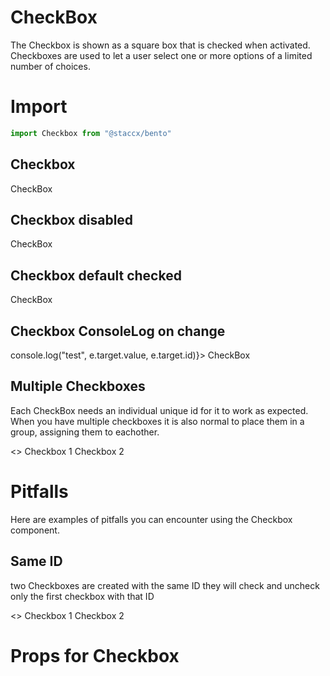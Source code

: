 
<Meta title="Components|Forms/CheckBox" component={CheckBox}/>

# CheckBox
The Checkbox is shown as a square box that is checked when activated.
Checkboxes are used to let a user select one or more options of a limited number of choices.

# Import 

```javascript
import Checkbox from "@staccx/bento"
```

## Checkbox
<Preview>
  <Story name="Checkbox">
   <CheckBox id={"ID"}>
           CheckBox
         </CheckBox>
  </Story>
</Preview>

## Checkbox disabled
<Preview>
  <Story name="Checkbox disabled">
   <CheckBox id={"ID1"} disabled>
           CheckBox
         </CheckBox>
  </Story>
</Preview>

## Checkbox default checked 
<Preview>
  <Story name="Checkbox default checked">
   <CheckBox id={"ID2"} defaultChecked>
           CheckBox
         </CheckBox>
  </Story>
</Preview>


## Checkbox ConsoleLog on change 
<Preview>
  <Story name="Checkbox ConsoleLog">
   <CheckBox id={"ID3"} onChange={e => console.log("test", e.target.value, e.target.id)}>
           CheckBox
         </CheckBox>
  </Story>
</Preview>

## Multiple Checkboxes
Each CheckBox needs an individual unique id for it to work as expected. When you have multiple checkboxes 
it is also normal to place them in a group, assigning them to eachother. 

<Preview>
    <Story name="Multiple">
    <>
        <CheckBox id="1ID" group="test">Checkbox 1 </CheckBox>
        <CheckBox id="2ID" group="test">Checkbox 2 </CheckBox>
        </>
    </Story>
</Preview>

# Pitfalls
Here are examples of pitfalls you can encounter using the Checkbox component.

## Same ID
two Checkboxes are created with the same ID they will check and uncheck only the first checkbox with that ID

<Preview>
    <Story name="Same ID">
    <>
        <CheckBox id="1">Checkbox 1 </CheckBox>
        <CheckBox id="1">Checkbox 2 </CheckBox>
        </>
    </Story>
</Preview>


# Props for Checkbox

<Props of={CheckBox} />
